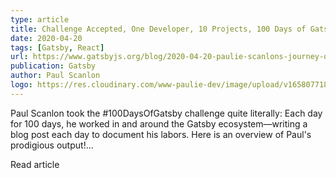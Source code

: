 ```yaml
---
type: article
title: Challenge Accepted, One Developer, 10 Projects, 100 Days of Gatsby
date: 2020-04-20
tags: [Gatsby, React]
url: https://www.gatsbyjs.org/blog/2020-04-20-paulie-scanlons-journey-of-100-days/
publication: Gatsby
author: Paul Scanlon
logo: https://res.cloudinary.com/www-paulie-dev/image/upload/v1658077182/paulie.dev/Logos/gatsby-logo_dgbkjm.png
---
```


Paul Scanlon took the #100DaysOfGatsby challenge quite literally: Each day for 100 days, he worked in and around the
Gatsby ecosystem—writing a blog post each day to document his labors. Here is an overview of Paul's prodigious
output!...

<MarkdownCtaLink href="https://www.gatsbyjs.org/blog/2020-04-20-paulie-scanlons-journey-of-100-days">
  Read article
</MarkdownCtaLink>
